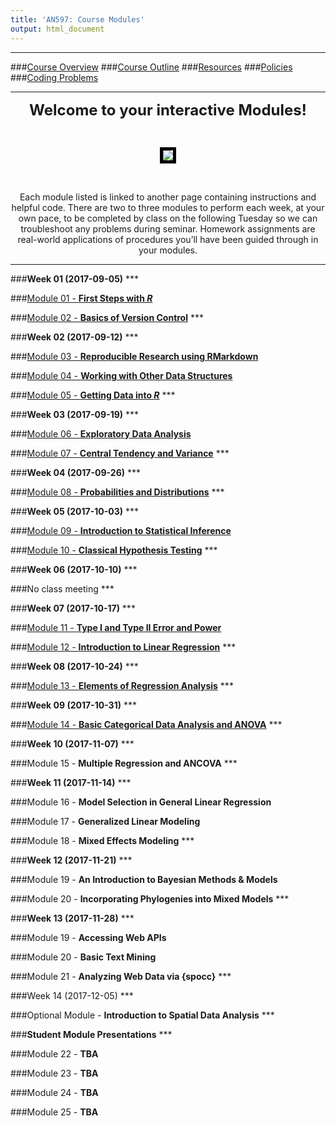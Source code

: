 ```yaml
---
title: 'AN597: Course Modules'
output: html_document
---
```

***

###[Course Overview](https://fuzzyatelin.github.io/bioanth-stats/overview.html)
###[Course Outline](https://fuzzyatelin.github.io/bioanth-stats/outline.html)
###[Resources](https://fuzzyatelin.github.io/bioanth-stats/resources.html)
###[Policies](https://fuzzyatelin.github.io/bioanth-stats/policies.html)
###[Coding Problems](https://fuzzyatelin.github.io/bioanth-stats/studentproblems.html)

***

<center>

<font size="+2"><b>Welcome to your interactive Modules!</b></font></center><br>

<center><p><img src="https://s-media-cache-ak0.pinimg.com/originals/b0/48/2b/b0482b244526b510af81ebb6382c76f7.jpg" style="border:5px solid black"></p>
</center><br>  

<center>
Each module listed is linked to another page containing instructions and helpful code. There are two to three modules to perform each week, at your own pace, to be completed by class on the following Tuesday so we can troubleshoot any problems during seminar. Homework assignments are real-world applications of procedures you'll have been guided through in your modules.

</center>
***

###**Week 01 (2017-09-05)**
***

###[Module 01 - **First Steps with <i>R</i>**](http://fuzzyatelin.github.io/bioanth-stats/module-01/module-01.html)

###[Module 02 - **Basics of Version Control**](http://fuzzyatelin.github.io/bioanth-stats/module-02/module-02.html)
***

###**Week 02 (2017-09-12)**
***

###[Module 03 - **Reproducible Research using RMarkdown**](http://fuzzyatelin.github.io/bioanth-stats/module-03/module-03.html)

###[Module 04 - **Working with Other Data Structures**](http://fuzzyatelin.github.io/bioanth-stats/module-04/module-04.html)

###[Module 05 - **Getting Data into <i>R</i>**](http://fuzzyatelin.github.io/bioanth-stats/module-05/module-05.html)
***

###**Week 03 (2017-09-19)**
***

###[Module 06 - **Exploratory Data Analysis**](http://fuzzyatelin.github.io/bioanth-stats/module-06/module-06.html)

###[Module 07 - **Central Tendency and Variance**](http://fuzzyatelin.github.io/bioanth-stats/module-07/module-07.html)
***

###**Week 04 (2017-09-26)**
***

###[Module 08 - **Probabilities and Distributions**](http://fuzzyatelin.github.io/bioanth-stats/module-08/module-08.html)
***

###**Week 05 (2017-10-03)**
***

###[Module 09 - **Introduction to Statistical Inference**](http://fuzzyatelin.github.io/bioanth-stats/module-09/module-09.html)

###[Module 10 - **Classical Hypothesis Testing**](http://fuzzyatelin.github.io/bioanth-stats/module-10/module-10.html)
***

###**Week 06 (2017-10-10)**
***

###No class meeting
***

###**Week 07 (2017-10-17)**
***

###[Module 11 - **Type I and Type II Error and Power**](http://fuzzyatelin.github.io/bioanth-stats/module-11/module-11.html)

###[Module 12 - **Introduction to Linear Regression**](http://fuzzyatelin.github.io/bioanth-stats/module-12/module-12.html)
***

###**Week 08 (2017-10-24)**
***

###[Module 13 - **Elements of Regression Analysis**](http://fuzzyatelin.github.io/bioanth-stats/module-13/module-13.html)
***

###**Week 09 (2017-10-31)**
***

###[Module 14 - **Basic Categorical Data Analysis and ANOVA**](http://fuzzyatelin.github.io/bioanth-stats/module-14/module-14.html)
***

###**Week 10 (2017-11-07)**
***

###Module 15 - **Multiple Regression and ANCOVA**
***

###**Week 11 (2017-11-14)**
***

###Module 16 - **Model Selection in General Linear Regression**

###Module 17 - **Generalized Linear Modeling**

###Module 18 - **Mixed Effects Modeling**
***

###**Week 12 (2017-11-21)**
***

###Module 19 - **An Introduction to Bayesian Methods & Models**

###Module 20 - **Incorporating Phylogenies into Mixed Models**
***

###**Week 13 (2017-11-28)**
***

###Module 19 - **Accessing Web APIs**

###Module 20 - **Basic Text Mining**

###Module 21 - **Analyzing Web Data via {spocc}**
***

###Week 14 (2017-12-05)
***

###Optional Module - **Introduction to Spatial Data Analysis**
***

###**Student Module Presentations**
***

###Module 22 - **TBA**

###Module 23 - **TBA**

###Module 24 - **TBA**

###Module 25 - **TBA**
